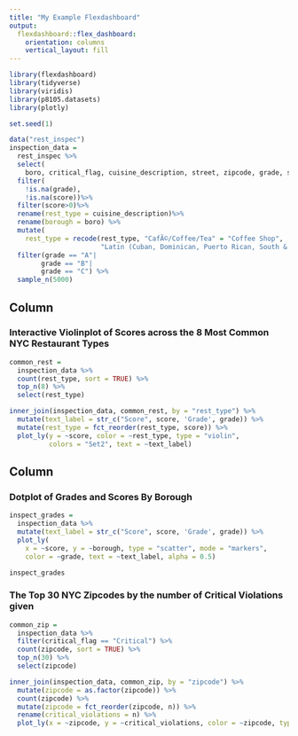 ```yaml
---
title: "My Example Flexdashboard"
output: 
  flexdashboard::flex_dashboard:
    orientation: columns
    vertical_layout: fill
---
```


```r
library(flexdashboard)
library(tidyverse)
library(viridis)
library(p8105.datasets)
library(plotly)
```


```r
set.seed(1)

data("rest_inspec")
inspection_data = 
  rest_inspec %>% 
  select(
    boro, critical_flag, cuisine_description, street, zipcode, grade, score) %>%
  filter(
    !is.na(grade), 
    !is.na(score))%>%
  filter(score>0)%>%
  rename(rest_type = cuisine_description)%>%
  rename(borough = boro) %>%
  mutate(
    rest_type = recode(rest_type, "CafÃ©/Coffee/Tea" = "Coffee Shop", 
                       "Latin (Cuban, Dominican, Puerto Rican, South & Central American)" = "Latin")) %>%
  filter(grade == "A"|
        grade == "B"|
        grade == "C") %>%
  sample_n(5000)
```

Column {data-width=600}
-----------------------------------------------------------------------
### Interactive Violinplot of Scores across the 8 Most Common NYC Restaurant Types

```r
common_rest =
  inspection_data %>% 
  count(rest_type, sort = TRUE) %>% 
  top_n(8) %>% 
  select(rest_type)

inner_join(inspection_data, common_rest, by = "rest_type") %>% 
  mutate(text_label = str_c("Score", score, 'Grade', grade)) %>% 
  mutate(rest_type = fct_reorder(rest_type, score)) %>% 
  plot_ly(y = ~score, color = ~rest_type, type = "violin",
          colors = "Set2", text = ~text_label)
```


Column {data-width=400}
-----------------------------------------------------------------------
### Dotplot of Grades and Scores By Borough

```r
inspect_grades = 
  inspection_data %>%
  mutate(text_label = str_c("Score", score, 'Grade', grade)) %>% 
  plot_ly(
    x = ~score, y = ~borough, type = "scatter", mode = "markers",
    color = ~grade, text = ~text_label, alpha = 0.5)

inspect_grades
```

### The Top 30 NYC Zipcodes by the number of Critical Violations given

```r
common_zip =
  inspection_data %>% 
  filter(critical_flag == "Critical") %>%
  count(zipcode, sort = TRUE) %>% 
  top_n(30) %>% 
  select(zipcode)

inner_join(inspection_data, common_zip, by = "zipcode") %>%
  mutate(zipcode = as.factor(zipcode)) %>%
  count(zipcode) %>% 
  mutate(zipcode = fct_reorder(zipcode, n)) %>% 
  rename(critical_violations = n) %>%
  plot_ly(x = ~zipcode, y = ~critical_violations, color = ~zipcode, type = "bar")
```

